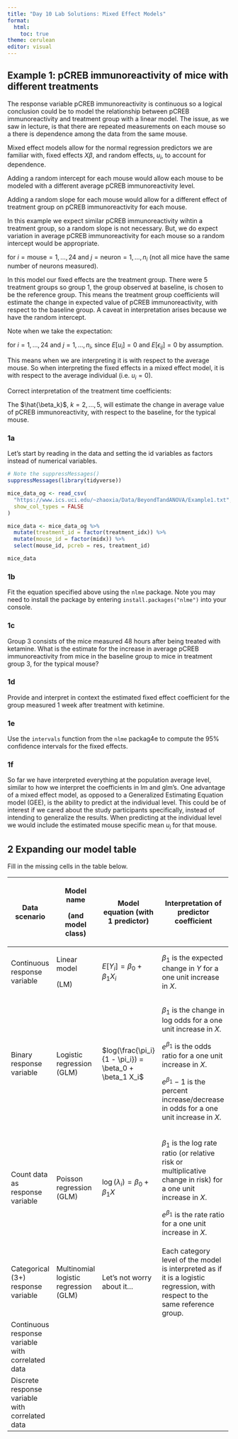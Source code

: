 ```yaml
---
title: "Day 10 Lab Solutions: Mixed Effect Models"
format: 
  html:
    toc: true
theme: cerulean
editor: visual
---
```


## Example 1: pCREB immunoreactivity of mice with different treatments

The response variable pCREB immunoreactivity is continuous so a logical conclusion could be to model the relationship between pCREB immunoreactivity and treatment group with a linear model. The issue, as we saw in lecture, is that there are repeated measurements on each mouse so a there is dependence among the data from the same mouse.

Mixed effect models allow for the normal regression predictors we are familiar with, fixed effects $X\beta$, and random effects, $u_i$, to account for dependence.

Adding a random intercept for each mouse would allow each mouse to be modeled with a different average pCREB immunoreactivity level.

Adding a random slope for each mouse would allow for a different effect of treatment group on pCREB immunoreactivity for each mouse.

In this example we expect similar pCREB immunoreactivity wihtin a treatment group, so a random slope is not necessary. But, we do expect variation in average pCREB immunoreactivity for each mouse so a random intercept would be appropriate.

\begin{equation}
  \begin{split}
  &\text{pCREB immunoreactivity}_{ij} = \beta_0\\
  &+ \beta_1 I(\text{treatment group}_{ij} = 2) + \beta_2 I(\text{treatment group}_{ij} = 3)\\ 
  &+ \beta_3 I(\text{treatment group}_{ij} = 4) + \beta_5 I(\text{treatment group}_{ij} = 5)\\
  &+ u_i + \epsilon_{ij}
  \end{split}
\end{equation} for $i = \text{mouse} = 1,...,24$ and $j = \text{neuron} = 1,...,n_i$ (not all mice have the same number of neurons measured).

In this model our fixed effects are the treatment group. There were 5 treatment groups so group 1, the group observed at baseline, is chosen to be the reference group. This means the treatment group coefficients will estimate the change in expected value of pCREB immunoreactivity, with respect to the baseline group. A caveat in interpretation arises because we have the random intercept.

Note when we take the expectation:

\begin{equation}
  \begin{split}
  &E[\text{pCREB immunoreactivity}_{ij}] = \beta_0\\
  &+ \beta_1 I(\text{treatment group}_{ij} = 2) + \beta_2 I(\text{treatment group}_{ij} = 3)\\ 
  &+ \beta_3 I(\text{treatment group}_{ij} = 4) + \beta_5 I(\text{treatment group}_{ij} = 5)\\
  &+ 0 + 0
  \end{split}
\end{equation} for $i = 1,...,24$ and $j = 1,...,n_i$, since $E[u_{i}] = 0$ and $E[\epsilon_{ij}] = 0$ by assumption.

This means when we are interpreting it is with respect to the average mouse. So when interpreting the fixed effects in a mixed effect model, it is with respect to the average individual (i.e. $u_i= 0$).

Correct interpretation of the treatment time coefficients:

The $\hat{\beta_k}$, $k = 2,...,5$, will estimate the change in average value of pCREB immunoreactivity, with respect to the baseline, for the typical mouse.

### 1a

Let's start by reading in the data and setting the id variables as factors instead of numerical variables.

```r
# Note the suppressMessages()
suppressMessages(library(tidyverse))

mice_data_og <- read_csv(
  "https://www.ics.uci.edu/~zhaoxia/Data/BeyondTandANOVA/Example1.txt", 
  show_col_types = FALSE
)

mice_data <- mice_data_og %>% 
  mutate(treatment_id = factor(treatment_idx)) %>% 
  mutate(mouse_id = factor(midx)) %>% 
  select(mouse_id, pcreb = res, treatment_id)

mice_data
```

### 1b

Fit the equation specified above using the `nlme` package. Note you may need to install the package by entering `install.packages("nlme")` into your console.

### 1c

Group 3 consists of the mice measured 48 hours after being treated with ketamine. What is the estimate for the increase in average pCREB immunoreactivity from mice in the baseline group to mice in treatment group 3, for the typical mouse?

### 1d

Provide and interpret in context the estimated fixed effect coefficient for the group measured 1 week after treatment with ketimine.

### 1e

Use the `intervals` function from the `nlme` packag4e to compute the 95% confidence intervals for the fixed effects.

### 1f

So far we have interpreted everything at the population average level, similar to how we interpret the coefficients in lm and glm's. One advantage of a mixed effect model, as opposed to a Generalized Estimating Equation model (GEE), is the ability to predict at the individual level. This could be of interest if we cared about the study participants specifically, instead of intending to generalize the results. When predicting at the individual level we would include the estimated mouse specific mean $u_i$ for that mouse.

## 2 Expanding our model table

Fill in the missing cells in the table below.

+---------------------------------------------------+---------------------------------------+--------------------------------------------------------+------------------------------------------------------------------------------------------------------------------------------+
| Data scenario                                     | Model name                            | Model equation (with 1 predictor)                      | Interpretation of predictor coefficient                                                                                      |
|                                                   |                                       |                                                        |                                                                                                                              |
|                                                   | (and model class)                     |                                                        |                                                                                                                              |
+===================================================+=======================================+========================================================+==============================================================================================================================+
| Continuous response variable                      | Linear model                          | $E[Y_i] = \beta_0 + \beta_1 X_i$                       | $\beta_1$ is the expected change in $Y$ for a one unit increase in $X$.                                                      |
|                                                   |                                       |                                                        |                                                                                                                              |
|                                                   | (LM)                                  |                                                        |                                                                                                                              |
+---------------------------------------------------+---------------------------------------+--------------------------------------------------------+------------------------------------------------------------------------------------------------------------------------------+
| Binary response variable                          | Logistic regression (GLM)             | $log(\frac{\pi_i}{1 - \pi_i}) = \beta_0 + \beta_1 X_i$ | $\beta_1$ is the change in log odds for a one unit increase in $X$.                                                          |
|                                                   |                                       |                                                        |                                                                                                                              |
|                                                   |                                       |                                                        | $e^{\beta_1}$ is the odds ratio for a one unit increase in $X$.                                                              |
|                                                   |                                       |                                                        |                                                                                                                              |
|                                                   |                                       |                                                        | $e^{\beta_1} -1$ is the percent increase/decrease in odds for a one unit increase in $X$.                                    |
+---------------------------------------------------+---------------------------------------+--------------------------------------------------------+------------------------------------------------------------------------------------------------------------------------------+
| Count data as response variable                   | Poisson regression (GLM)              | $\log(\lambda_i) = \beta_0 + \beta_1 X$                | $\beta_1$ is the log rate ratio (or relative risk or multiplicative change in risk) for a one unit increase in $X$.          |
|                                                   |                                       |                                                        |                                                                                                                              |
|                                                   |                                       |                                                        | $e^{\beta_1}$ is the rate ratio for a one unit increase in $X$.                                                              |
+---------------------------------------------------+---------------------------------------+--------------------------------------------------------+------------------------------------------------------------------------------------------------------------------------------+
| Categorical (3+) response variable                | Multinomial logistic regression (GLM) | Let's not worry about it...                            | Each category level of the model is interpreted as if it is a logistic regression, with respect to the same reference group. |
+---------------------------------------------------+---------------------------------------+--------------------------------------------------------+------------------------------------------------------------------------------------------------------------------------------+
| Continuous response variable with correlated data |                                       |                                                        |                                                                                                                              |
+---------------------------------------------------+---------------------------------------+--------------------------------------------------------+------------------------------------------------------------------------------------------------------------------------------+
| Discrete response variable with correlated data   |                                       |                                                        |                                                                                                                              |
+---------------------------------------------------+---------------------------------------+--------------------------------------------------------+------------------------------------------------------------------------------------------------------------------------------+
